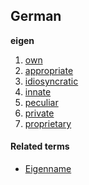 ==German==
<!-- adjective? -->
'''eigen'''

#[[own]]
#[[appropriate]]
#[[idiosyncratic]]
#[[innate]]
#[[peculiar]]
#[[private]]
#[[proprietary]]

====Related terms====
*[[Eigenname]]